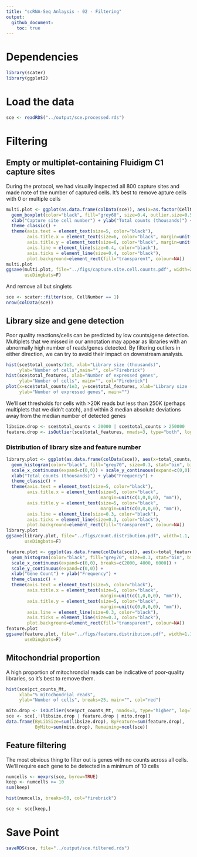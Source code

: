 ```yaml
---
title: "scRNA-Seq Anlaysis - 02 - Filtering"
output:
  github_document:
    toc: true
---
```


# Dependencies

```r
library(scater)
library(ggplot2)
```

# Load the data
```r
sce <- readRDS("../output/sce.processed.rds")
```

# Filtering
## Empty or multiplet-containing Fluidigm C1 capture sites

During the protocol, we had visually inspected all 800 capture sites and made note of the number of captured cells. It's best to remove apture cells with 0 or multiple cells

```r
multi.plot <- ggplot(as.data.frame(colData(sce)), aes(x=as.factor(CellNumber), y=total_counts/1000)) +
  geom_boxplot(color="black", fill="grey60", size=0.4, outlier.size=0.5) +
  xlab("Capture site cell number") + ylab("Total counts (thousands)") +
  theme_classic() +
  theme(axis.text = element_text(size=5, color="black"),
        axis.title.x = element_text(size=6, color="black", margin=unit(c(1,0,0,0), "mm")),
        axis.title.y = element_text(size=6, color="black", margin=unit(c(0,1,0,0), "mm")),
        axis.line = element_line(size=0.4, color="black"),
        axis.ticks = element_line(size=0.4, color="black"),
        plot.background=element_rect(fill="transparent", colour=NA))
multi.plot
ggsave(multi.plot, file="../figs/capture.site.cell.counts.pdf", width=2.6, height=1.75,
       useDingbats=F)
```

And remove all but singlets
```r
sce <- scater::filter(sce, CellNumber == 1)
nrow(colData(sce))
```

## Library size and gene detection

Poor quality reactions/cells can be predicted by low counts/gene detection. Multiplets that we missed in our annotation may appear as libraries with an abnormally high number of reads/genes detected. By filtering outliers in either direction, we can try to avoid their impact on downstream analysis.
```r
hist(sce$total_counts/1e3, xlab="Library size (thousands)", 
     ylab="Number of cells",main="", col="Firebrick")
hist(sce$total_features, xlab="Number of expressed genes", 
     ylab="Number of cells", main="", col="Firebrick")
plot(x=sce$total_counts/1e3, y=sce$total_features, xlab="Library size (thousands)",
     ylab="Number of expressed genes", main="")
```

We'll set thresholds for cells with >20K reads but less than 250K (perhaps multiplets that we didn't catch), and within 3 median absolute deviations away from the median number of detected genes

```r
libsize.drop <- sce$total_counts < 20000 | sce$total_counts > 250000
feature.drop <- isOutlier(sce$total_features, nmads=3, type="both", log=F)
```

### Distribution of library size and feature number

```r
library.plot <- ggplot(as.data.frame(colData(sce)), aes(x=total_counts/1000)) +
  geom_histogram(color="black", fill="grey70", size=0.3, stat="bin", bins=20) +
  scale_x_continuous(expand=c(0,0)) + scale_y_continuous(expand=c(0,0)) +
  xlab("Total counts (thousands)") + ylab("Frequency") +
  theme_classic() +
  theme(axis.text = element_text(size=5, color="black"),
        axis.title.x = element_text(size=5, color="black", 
                                    margin=unit(c(1,0,0,0), "mm")),
        axis.title.y = element_text(size=5, color="black", 
                                    margin=unit(c(0,0,0,0), "mm")),
        axis.line = element_line(size=0.3, color="black"),
        axis.ticks = element_line(size=0.3, color="black"),
        plot.background=element_rect(fill="transparent", colour=NA))
library.plot
ggsave(library.plot, file="../figs/count.distribution.pdf", width=1.1, height=0.9,
       useDingbats=F)

feature.plot <- ggplot(as.data.frame(colData(sce)), aes(x=total_features)) +
  geom_histogram(color="black", fill="grey70", size=0.3, stat="bin", bins=20) +
  scale_x_continuous(expand=c(0,0), breaks=c(2000, 4000, 6000)) + 
  scale_y_continuous(expand=c(0,0)) +
  xlab("Gene Count") + ylab("Frequency") +
  theme_classic() +
  theme(axis.text = element_text(size=5, color="black"),
        axis.title.x = element_text(size=5, color="black", 
                                    margin=unit(c(1,0,0,0), "mm")),
        axis.title.y = element_text(size=5, color="black", 
                                    margin=unit(c(0,0,0,0), "mm")),
        axis.line = element_line(size=0.3, color="black"),
        axis.ticks = element_line(size=0.3, color="black"),
        plot.background=element_rect(fill="transparent", colour=NA))
feature.plot
ggsave(feature.plot, file="../figs/feature.distribution.pdf", width=1.1, height=0.9,
       useDingbats=F)
```

## Mitochondrial proportion

A high proportion of mitochrondial reads can be indicative of poor-quality libraries, so it's best to remove them.

```r
hist(sce$pct_counts_Mt, 
     xlab="% mitochondrial reads",
     ylab="Number of cells", breaks=25, main="", col="red")
```

```r
mito.drop <- isOutlier(sce$pct_counts_Mt, nmads=3, type="higher", log=T)
sce <- sce[,!(libsize.drop | feature.drop | mito.drop)]
data.frame(ByLibSize=sum(libsize.drop), ByFeature=sum(feature.drop), 
           ByMito=sum(mito.drop), Remaining=ncol(sce))
```

## Feature filtering
The most obvious thing to filter out is genes with no counts across all cells. We'll require each gene to be detected in a minimum of 10 cells

```r
numcells <- nexprs(sce, byrow=TRUE)
keep <- numcells >= 10 
sum(keep)
```

```r
hist(numcells, breaks=50, col="firebrick")
```

```r
sce <- sce[keep,]
```

# Save Point
```r
saveRDS(sce, file="../output/sce.filtered.rds")
```

